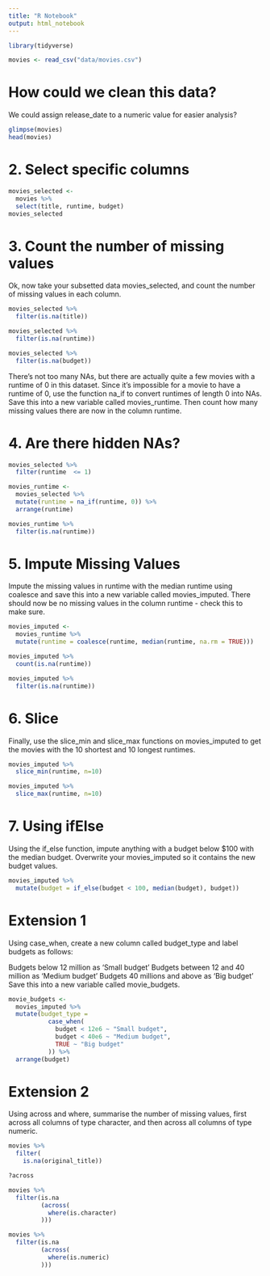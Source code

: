 ```yaml
---
title: "R Notebook"
output: html_notebook
---
```


```r
library(tidyverse)
```

```r
movies <- read_csv("data/movies.csv")
```

# How could we clean this data?

We could assign release_date to a numeric value for easier analysis?

```r
glimpse(movies)
head(movies)
```

# 2. Select specific columns

```r
movies_selected <-
  movies %>% 
  select(title, runtime, budget)
movies_selected
```

# 3. Count the number of missing values
Ok, now take your subsetted data movies_selected, and count the number of missing values in each column.

```r
movies_selected %>% 
  filter(is.na(title))
```

```r
movies_selected %>% 
  filter(is.na(runtime))
```

```r
movies_selected %>% 
  filter(is.na(budget))
```

There’s not too many NAs, but there are actually quite a few movies with a runtime of 0 in this dataset. Since it’s impossible for a movie to have a runtime of 0, use the function na_if to convert runtimes of length 0 into NAs. Save this into a new variable called movies_runtime. Then count how many missing values there are now in the column runtime.

# 4. Are there hidden NAs?

```r
movies_selected %>% 
  filter(runtime  <= 1)
```


```r
movies_runtime <-
  movies_selected %>% 
  mutate(runtime = na_if(runtime, 0)) %>% 
  arrange(runtime)
```

```r
movies_runtime %>% 
  filter(is.na(runtime))
```


# 5. Impute Missing Values

Impute the missing values in runtime with the median runtime using coalesce and save this into a new variable called movies_imputed. There should now be no missing values in the column runtime - check this to make sure.

```r
movies_imputed <- 
  movies_runtime %>% 
  mutate(runtime = coalesce(runtime, median(runtime, na.rm = TRUE)))
```

```r
movies_imputed %>% 
  count(is.na(runtime))

movies_imputed %>% 
  filter(is.na(runtime))
```

# 6. Slice

Finally, use the slice_min and slice_max functions on movies_imputed to get the movies with the 10 shortest and 10 longest runtimes.

```r
movies_imputed %>% 
  slice_min(runtime, n=10)
```

```r
movies_imputed %>% 
  slice_max(runtime, n=10)
```

# 7. Using ifElse

Using the if_else function, impute anything with a budget below $100 with the median budget. Overwrite your movies_imputed so it contains the new budget values.

```r
movies_imputed %>% 
  mutate(budget = if_else(budget < 100, median(budget), budget))
```

# Extension 1
Using case_when, create a new column called budget_type and label budgets as follows:

Budgets below 12 million as ‘Small budget’
Budgets between 12 and 40 million as ‘Medium budget’
Budgets 40 millions and above as ‘Big budget’
Save this into a new variable called movie_budgets.

```r
movie_budgets <- 
  movies_imputed %>% 
  mutate(budget_type =
           case_when(
             budget < 12e6 ~ "Small budget",
             budget < 40e6 ~ "Medium budget",
             TRUE ~ "Big budget"
           )) %>% 
  arrange(budget)
```

# Extension 2

Using across and where, summarise the number of missing values, first across all columns of type character, and then across all columns of type numeric.

```r
movies %>% 
  filter(
    is.na(original_title))

?across
```

```r
movies %>% 
  filter(is.na
         (across(
           where(is.character)
         )))
```

```r
movies %>% 
  filter(is.na
         (across(
           where(is.numeric)
         )))
```


